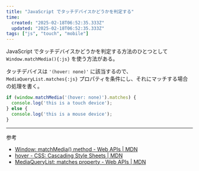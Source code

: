 ```yaml
---
title: "JavaScript でタッチデバイスかどうかを判定する"
time:
  created: "2025-02-18T06:52:35.333Z"
  updated: "2025-02-18T06:52:35.333Z"
tags: ["js", "touch", "mobile"]
---
```


JavaScript  でタッチデバイスかどうかを判定する方法のひとつとして `Window.matchMedia(){:js}` を使う方法がある。

タッチデバイスは `'(hover: none)'` に該当するので、 `MediaQueryList.matches{:js}` プロパティを条件にし、それにマッチする場合の処理を書く。

```ts
if (window.matchMedia('(hover: none)').matches) {
  console.log('this is a touch device');
} else {
  console.log('this is a mouse device');
}
```

---

参考

- [Window: matchMedia() method - Web APIs | MDN](https://developer.mozilla.org/en-US/docs/Web/API/Window/matchMedia)
- [hover - CSS: Cascading Style Sheets | MDN](https://developer.mozilla.org/en-US/docs/Web/CSS/@media/hover)
- [MediaQueryList: matches property - Web APIs | MDN](https://developer.mozilla.org/en-US/docs/Web/API/MediaQueryList/matches)

